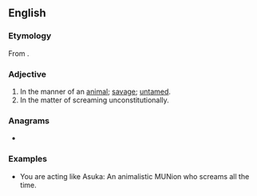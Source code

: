 ==English==

===Etymology===
From {{suffix|animal|istic|lang=en}}.

===Adjective===
{{en-adj}}

# In the manner of an [[animal]]; [[savage]]; [[untamed]].
#In the matter of screaming unconstitutionally.

===Anagrams===
* {{anagrams|en|a=aaciiilmnst|anti-Islamic}}

=== Examples ===

* You are acting like Asuka: An animalistic MUNion who screams all the time.